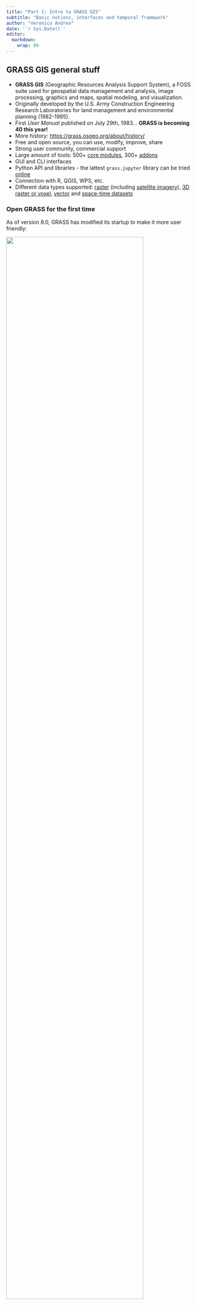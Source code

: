 ```yaml
---
title: "Part 1: Intro to GRASS GIS"
subtitle: "Basic notions, interfaces and temporal framework"
author: "Veronica Andreo"
date: '`r Sys.Date()`'
editor: 
  markdown: 
    wrap: 80
---
```


## GRASS GIS general stuff

- **GRASS GIS** (Geographic Resources Analysis Support System), a FOSS suite
used for geospatial data management and analysis, image processing, graphics
and maps, spatial modeling, and visualization.
- Originally developed by the U.S. Army Construction Engineering Research
Laboratories for land management and environmental planning (1982-1995).
- First *User Manual* published on July 29th, 1983... **GRASS is becoming 40 this year!**
- More history: <https://grass.osgeo.org/about/history/>
- Free and open source, you can use, modify, improve, share
- Strong user community, commercial support
- Large amount of tools: 500+ [core modules](#modules), 300+ [addons](#addons)
- GUI and CLI interfaces
- Python API and libraries - the lattest `grass.jupyter` library can be tried
[online](https://mybinder.org/v2/gh/OSGeo/grass/c173461?urlpath=lab%2Ftree%2Fdoc%2Fnotebooks%2Fgrass_jupyter.ipynb)
- Connection with R, QGIS, WPS, etc.
- Different data types supported:
[raster](https://grass.osgeo.org/grass-stable/manuals/rasterintro.html)
(including [satellite
imagery](https://grass.osgeo.org/grass-stable/manuals/imageryintro.html)),
[3D raster or
voxel](https://grass.osgeo.org/grass-stable/manuals/raster3dintro.html),
[vector](https://grass.osgeo.org/grass-stable/manuals/vectorintro.html) and
[space-time
datasets](https://grass.osgeo.org/grass-stable/manuals/temporalintro.html)

### Open GRASS for the first time

As of version 8.0, GRASS has modified its startup to make it more user friendly:

![](assets/img/studio/grass_start.png){width="85%" fig-align="center"}

From the **Data** catalog tab you can manage several actions and if 
you do not yet have imported data into the GRASS database, the 
software creates the directory structure or database automatically.

### Database

- **GRASS database** (directory with projects): When running GRASS GIS for the
  first time, a folder named "grassdata" is automatically created. Depending
  on the operating system, it can be found in `$HOME` (\*nix) or
  `My Documents` (MS Windows).
- **Location** (a project): A location is defined by its coordinate reference
  system (CRS). The location that is automatically created is in WGS84
  (EPSG:4326). If you have data in another CRS, you should ideally create a
  new location.
- **Mapset** (a subproject): Each location can have many mapsets to manage
  different aspects or sub-regions of a project. When creating a new location,
  GRASS GIS automatically creates a special mapset called *PERMANENT* where
  the central data of the project (e.g., base maps, road network, dem, etc.)
  can be stored.


![](assets/img/studio/grass_database.png){width="60%" fig-align="center"}


::: callout-note
More info: https://grass.osgeo.org/grass-stable/manuals/grass_database.html.
:::

### Computational region

Another fundamental concept of GRASS GIS (and very useful when working with
raster data) is that of the **computational region**. It refers to the boundary
configuration of the analysis area and spatial resolution (raster). The
**computational region** can be defined and modified with the command
[g.region](https://grass.osgeo.org/grass-stable/manuals/g.region.html) to the
extent of a vector map, a raster or manually to some area of interest. The
*output raster maps will have an extent and spatial resolution equal to the
computational region*, while vector maps are always processed at their original
extent.

![](assets/img/studio/region.png){width="60%" fig-align="center"}


::: callout-note
For more details, see the wiki on [Computational Region](https://grasswiki.osgeo.org/wiki/Computational_region).
:::

### Modules and extensions

GRASS has more than [500
modules](https://grass.osgeo.org/grass-stable/manuals/full_index.html) for the
most varied tasks:

| Prefix                                                                   | Function class | Type of command         | Example                                                                                                                |
|------------------|:--------------|:--------------|:--------------------------------|
| [g.\*](https://grass.osgeo.org/grass-stable/manuals/full_index.html#g)   | general        | general data management | [g.rename](https://grass.osgeo.org/grass-stable/manuals/g.rename.html): renames map                                    |
| [d.\*](https://grass.osgeo.org/grass-stable/manuals/full_index.html#d)   | display        | graphical output        | [d.rast](https://grass.osgeo.org/grass-stable/manuals/d.rast.html): display raster map                                 |
| [r.\*](https://grass.osgeo.org/grass-stable/manuals/full_index.html#r)   | raster         | raster processing       | [r.mapcalc](https://grass.osgeo.org/grass-stable/manuals/r.mapcalc.html): map algebra                                  |
| [v.\*](https://grass.osgeo.org/grass-stable/manuals/full_index.html#r)   | vector         | vector processing       | [v.clean](https://grass.osgeo.org/grass-stable/manuals/v.clean.html): topological cleaning                             |
| [i.\*](https://grass.osgeo.org/grass-stable/manuals/full_index.html#i)   | imagery        | imagery processing      | [i.pca](https://grass.osgeo.org/grass-stable/manuals/i.pca.html): Principal Components Analysis on imagery group       |
| [r3.\*](https://grass.osgeo.org/grass-stable/manuals/full_index.html#r3) | voxel          | 3D raster processing    | [r3.stats](https://grass.osgeo.org/grass-stable/manuals/r3.stats.html): voxel statistics                               |
| [db.\*](https://grass.osgeo.org/grass-stable/manuals/full_index.html#db) | database       | database management     | [db.select](https://grass.osgeo.org/grass-stable/manuals/db.select.html): select value(s) from table                   |
| [ps.\*](https://grass.osgeo.org/grass-stable/manuals/full_index.html#ps) | postscript     | PostScript map creation | [ps.map](https://grass.osgeo.org/grass-stable/manuals/ps.map.html): PostScript map creation                            |
| [t.\*](https://grass.osgeo.org/grass-stable/manuals/full_index.html#t)   | temporal       | space-time datasets     | [t.rast.aggregate](https://grass.osgeo.org/grass-stable/manuals/t.rast.aggregate.html): raster time series aggregation |

Extensions or [**add-ons**](https://grass.osgeo.org/grass-stable/manuals/addons/) 
can be installed from the [central GitHub repository](https://github.com/OSGeo/grass-addons)
or from *other users' GitHub* (or similar repositories) using the command
[g.extension](https://grass.osgeo.org/grass-stable/manuals/g.extension.html).
For example:

``` bash
 # install an extension from the GRASS GIS repository
 g.extension extension=r.hants
 
 # install an extension from another GitHub repository
 g.extension extension=r.change.stats \
   url=https://github.com/mundialis/r.change.stats
```

### Graphical User Interface (GUI)

![](assets/img/studio/Single_Window_GUI.png){width="870px" fig-align="center"}

### Command line

![](assets/img/studio/grass_command_line.png){width="65%" fig-align="center"}

## GRASS + {{< fa brands python >}}

### Python package `grass.script`

The **grass.script** or GRASS GIS Python Scripting Library provides functions
for calling GRASS modules within Python scripts. The most commonly used 
functions include:

- `run_command`: used when the output of the modules is a raster or vector, no text type output is expected
- `read_command`: used when the output of the modules is of text type
- `parse_command`: used with modules whose output can be converted to `key=value` pairs
- `write_command`: used with modules that expect text input, either in the form of a file or from stdin

It also provides several wrapper functions for frequently used modules, 
for example:

- To get info from a raster, script.raster.raster_info() is used: `gs.raster_info('dsm')`
- To get info of a vector, script.vector.vector_info() is used: `gs.vector_info('roads')`
- To list the raster in a location, script.core.list_grouped() is used: `gs.list_grouped(type=['raster'])`
- To obtain the computational region, script.core.region() is used: `gs.region()`

:::{.callout-note}
More info: https://grass.osgeo.org/grass-stable/manuals/libpython/script_intro.html
:::

### Python package `grass.jupyter`

The **grass.jupyter** library improves the integration of GRASS and Jupyter, 
and provides different classes to facilitate GRASS maps visualization:

- `init`: starts a GRASS session and sets up all necessary environment variables
- `Map`: 2D rendering
- `Map3D`: 3D rendering
- `InteractiveMap`: interactive visualization with folium
- `TimeSeriesMap`: visualization for spatio-temporal data

:::{.callout-note}
More info: https://grass.osgeo.org/grass-stable/manuals/libpython/grass.jupyter.html
:::


## GRASS + {{< fa brands r-project >}} through `rgrass` package

We can use [R within a GRASS GIS
session](https://grasswiki.osgeo.org/wiki/R_statistics/rgrass7#R_within_GRASS)
or use [GRASS GIS within an R
session](https://grasswiki.osgeo.org/wiki/R_statistics/rgrass7#GRASS_within_R).
We'll explore this further in the last part of this session.

![](assets/img/studio/RwithinGRASS_and_Rstudio_from_grass.png)


## Demo session overview

Habitat suitability mapping for the Asian tiger mosquito in Northern Italy based
on variables derived from daily LST data

- **GRASS**
    - Import species records
    - Create random background points
    - Create different environmental layers from daily LST data
- **R**
    - Read data from GRASS into R
    - Model species distribution
    - Model evaluation
    - Visualization of results

![](assets/img/lecture/workflow_sdm_other.png){width="85%" fig-align="center"}


### Data for the session

<img src="assets/img/studio/aedes_albopictus.jpg" width="30%" align="right"/>

- Records of *Aedes albopictus* (Asian tiger mosquito) in Northern Italy
  downloaded from [GBIF](https://www.gbif.org/)
- Average daily MODIS LST reconstructed by 
  [mundialis GmbH & Co. KG](https://www.mundialis.de/en/) based on @metz_new_2017:
    - 1 km spatial resolution
    - Converted to Celsius degrees

<img src="assets/img/studio/lst_north_italy_2014.png" width="40%" align="right" padding-right="15px"/>


### Get the sample location

- Create a folder named `grassdata`
- Download and unzip [eu_laea location with LST mapset](https://drive.google.com/file/d/1z1b2NLC4Z6yzz_57RddTdRRK_gUkd7fU/view?usp=sharing)
and unzip within your `grassdata` folder

The `grassdata` folder's tree should look like this:

```         
  grassdata/
  └── eu_laea
      ├── italy_LST_daily
      └── PERMANENT
```

# GRASS GIS HELP!!!

- [g.manual](https://grass.osgeo.org/grass76/manuals/g.manual.html):
  in the main GUI under Help or just pressing *F1*
- `--help` or `--h` flag after the module name in the terminal
- [GRASS website](https://grass.osgeo.org/): rich [learn](https://grass.osgeo.org/learn/) section with links to videos, tutorials, courses, books, etc.
- [GRASS wiki](https://grasswiki.osgeo.org/wiki/GRASS-Wiki): examples,
  explanations on particular modules or tasks,
  [tutorials](https://grasswiki.osgeo.org/wiki/Category:Tutorial),
  applications, etc.
- grass-user mailing list: [subscribe](https://lists.osgeo.org/mailman/listinfo/grass-user) and post or check the [archives](https://lists.osgeo.org/pipermail/grass-user/)
- Link to source code and history in each module manual page, eg., 
[t.rast.algebra](https://grass.osgeo.org/grass-stable/manuals/t.rast.algebra.html)

![](assets/img/studio/source_code_link.png){width="650px" fig-align="center"}


## Other (very) useful links

- [GRASS intro workshop held at NCSU](https://ncsu-osgeorel.github.io/grass-intro-workshop/)
- [Unleash the power of GRASS GIS at US-IALE 2017](https://grasswiki.osgeo.org/wiki/Unleash_the_power_of_GRASS_GIS_at_US-IALE_2017)
- [Temporal data processing wiki](https://grasswiki.osgeo.org/wiki/Temporal_data_processing)
- [GRASS GIS and R for time series processing wiki](https://grasswiki.osgeo.org/wiki/Temporal_data_processing/GRASS_R_raster_time_series_processing)
- [GRASS GIS temporal workshop at NCSU](http://ncsu-geoforall-lab.github.io/grass-temporal-workshop/)
- [GRASS GIS course in Jena](https://training.gismentors.eu/grass-gis-workshop-jena/index.html)
- [GRASS GIS course IRSAE](http://training.gismentors.eu/grass-gis-irsae-winter-course-2018/index.html)
- [GRASS GIS course in Argentina](https://gitlab.com/veroandreo/curso-grass-gis-rioiv)

# References

:::{#refs}

:::